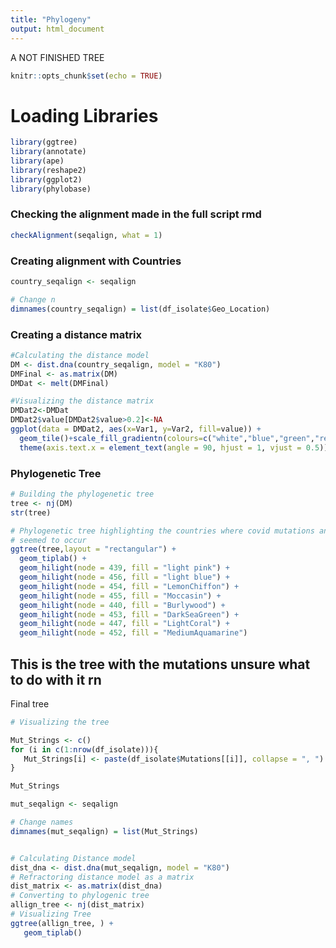 ```yaml
---
title: "Phylogeny"
output: html_document
---
```


A NOT FINISHED TREE 

```r
knitr::opts_chunk$set(echo = TRUE)
```

# Loading Libraries
```r
library(ggtree)
library(annotate)
library(ape)
library(reshape2)
library(ggplot2)
library(phylobase)
```

### Checking the alignment made in the full script rmd
```r
checkAlignment(seqalign, what = 1)
```
### Creating alignment with Countries
```r
country_seqalign <- seqalign

# Change n
dimnames(country_seqalign) = list(df_isolate$Geo_Location)
```

### Creating a distance matrix
```r
#Calculating the distance model
DM <- dist.dna(country_seqalign, model = "K80")
DMFinal <- as.matrix(DM)
DMDat <- melt(DMFinal)

#Visualizing the distance matrix
DMDat2<-DMDat
DMDat2$value[DMDat2$value>0.2]<-NA
ggplot(data = DMDat2, aes(x=Var1, y=Var2, fill=value)) + 
  geom_tile()+scale_fill_gradientn(colours=c("white","blue","green","red")) +
  theme(axis.text.x = element_text(angle = 90, hjust = 1, vjust = 0.5))
```

### Phylogenetic Tree
```r
# Building the phylogenetic tree
tree <- nj(DM)
str(tree)
```

```r
# Phylogenetic tree highlighting the countries where covid mutations and evolution
# seemed to occur
ggtree(tree,layout = "rectangular") +
  geom_tiplab() +
  geom_hilight(node = 439, fill = "light pink") +
  geom_hilight(node = 456, fill = "light blue") +
  geom_hilight(node = 454, fill = "LemonChiffon") +
  geom_hilight(node = 455, fill = "Moccasin") +
  geom_hilight(node = 440, fill = "Burlywood") +
  geom_hilight(node = 453, fill = "DarkSeaGreen") +
  geom_hilight(node = 447, fill = "LightCoral") +
  geom_hilight(node = 452, fill = "MediumAquamarine")
```



## This is the tree with the mutations unsure what to do with it rn
Final tree
```r
# Visualizing the tree

Mut_Strings <- c()
for (i in c(1:nrow(df_isolate))){
   Mut_Strings[i] <- paste(df_isolate$Mutations[[i]], collapse = ", ")
}

Mut_Strings

mut_seqalign <- seqalign

# Change names
dimnames(mut_seqalign) = list(Mut_Strings)


# Calculating Distance model 
dist_dna <- dist.dna(mut_seqalign, model = "K80")
# Refractoring distance model as a matrix
dist_matrix <- as.matrix(dist_dna)
# Converting to phylogenic tree
allign_tree <- nj(dist_matrix)
# Visualizing Tree
ggtree(allign_tree, ) +
   geom_tiplab()
```













